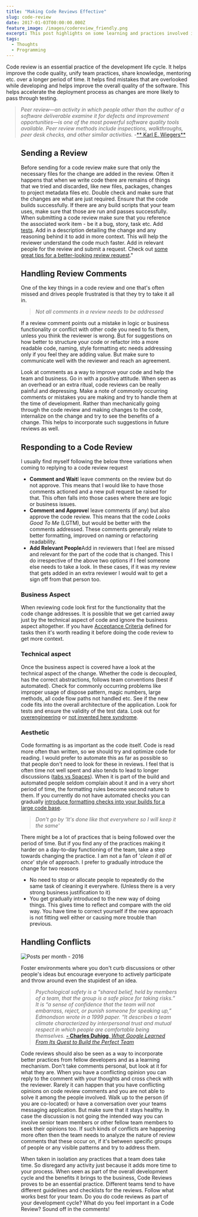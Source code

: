 ```yaml
---
title: "Making Code Reviews Effective"
slug: code-review
date: 2017-01-03T00:00:00.000Z
feature_image: /images/codereview_friendly.png
excerpt: This post highlights on some learning and practices involved in Code Reviews.
tags:
  - Thoughts
  - Programming
---
```

Code review is an essential practice of the development life cycle. It helps improve the code quality, unify team practices, share knowledge, mentoring etc. over a longer period of time. It helps find mistakes that are overlooked while developing and helps improve the overall quality of the software. This helps accelerate the deployment process as changes are more likely to pass through testing.

> _Peer review—an activity in which people other than the author of a software deliverable examine it for defects and improvement opportunities—is one of the most powerful software quality tools available. Peer review methods include inspections, walkthroughs, peer desk checks, and other similar activities._
> \-[\*\* Karl E. Wiegers\*\*](http://www.processimpact.com/articles/humanizing_reviews.html)

<Figure src="/images/codereview_friendly.png" caption="Below are some of my thoughts on the various aspects involved in a Code Review." />

## Sending a Review

Before sending for a code review make sure that only the necessary files for the change are added in the review. Often it happens that when we write code there are remains of things that we tried and discarded, like new files, packages, changes to project metadata files etc. Double check and make sure that the changes are what are just required. Ensure that the code builds successfully. If there are any build scripts that your team uses, make sure that those are run and passes successfully. When submitting a code review make sure that you reference the associated work item - be it a bug, story, task etc. Add [tests](/blog/tag/testing/). Add in a description detailing the change and any reasoning behind it to add in more context. This will help the reviewer understand the code much faster. Add in relevant people for the review and submit a request. Check out [some great tips for a better-looking review request](http://blog.ploeh.dk/2015/01/15/10-tips-for-better-pull-requests/)."

## Handling Review Comments

One of the key things in a code review and one that's often missed and drives people frustrated is that they try to take it all in.

> _Not all comments in a review needs to be addressed_

If a review comment points out a mistake in logic or business functionality or conflict with other code you need to fix them, unless you think the reviewer is wrong. But for suggestions on how better to structure your code or refactor into a more readable code, naming, style formatting etc needs addressing only if you feel they are adding value. But make sure to communicate well with the reviewer and reach an agreement.

Look at comments as a way to improve your code and help the team and business. Go in with a positive attitude. When seen as an overhead or an extra ritual, code reviews can be really painful and depressing. Make a note of commonly occurring comments or mistakes you are making and try to handle them at the time of development. Rather than mechanically going through the code review and making changes to the code, internalize on the change and try to see the benefits of a change. This helps to incorporate such suggestions in future reviews as well.

## Responding to a Code Review

I usually find myself following the below three variations when coming to replying to a code review request

-   **Comment and Wait**I leave comments on the review but do not approve. This means that I would like to have those comments actioned and a new pull request be raised for that. This often falls into those cases where there are logic or business issues.
-   **Comment and Approve**I leave comments (if any) but also approve the code review. This means that the code _Looks Good To Me_ (LGTM), but would be better with the comments addressed. These comments generally relate to better formatting, improved on naming or refactoring readability.
-   **Add Relevant People**Add in reviewers that I feel are missed and relevant for the part of the code that is changed. This I do irrespective of the above two options if I feel someone else needs to take a look. In these cases, if it was my review that gets added in an extra reviewer I would wait to get a sign off from that person too.

### **Business Aspect**

When reviewing code look first for the functionality that the code change addresses. It is possible that we get carried away just by the technical aspect of code and ignore the business aspect altogether. If you have [Acceptance Criteria](https://www.leadingagile.com/2014/09/acceptance-criteria/) defined for tasks then it's worth reading it before doing the code review to get more context.

### **Technical aspect**

Once the business aspect is covered have a look at the technical aspect of the change. Whether the code is decoupled, has the correct abstractions, follows team conventions (best if automated). Check for commonly occurring problems like improper usage of dispose pattern, magic numbers, large methods, all code flow paths not handled etc. See if the new code fits into the overall architecture of the application. Look for tests and ensure the validity of the test data. Look out for [overengineering](https://en.wikipedia.org/wiki/Overengineering) or [not invented here syndrome](https://en.wikipedia.org/wiki/Not_invented_here).

### **Aesthetic**

Code formatting is as important as the code itself. Code is read more often than written, so we should try and optimize code for reading. I would prefer to automate this as far as possible so that people don't need to look for these in reviews. I feel that is often time not well spent and also tends to lead to longer discussions ([tabs vs Spaces](https://blog.codinghorror.com/death-to-the-space-infidels/)). When it is part of the build and automated people seldom complain about it and in a very short period of time, the formatting rules become second nature to them. If you currently do not have automated checks you can gradually [introduce formatting checks into your builds for a large code base](/blog/introducing-code-formatting-into-a-large-codebase/).

> _Don't go by 'It's done like that everywhere so I will keep it the same'_

There might be a lot of practices that is being followed over the period of time. But if you find any of the practices making it harder on a day-to-day functioning of the team, take a step towards changing the practice. I am not a fan of '_clean it all at once_' style of approach. I prefer to gradually introduce the change for two reasons

-   No need to stop or allocate people to repeatedly do the same task of cleaning it everywhere. (Unless there is a very strong business justification to it)
-   You get gradually introduced to the new way of doing things. This gives time to reflect and compare with the old way. You have time to correct yourself if the new approach is not fitting well either or causing more trouble than previous.

## Handling Conflicts

![Posts per month - 2016](/images/codereview_wtf.png)

Foster environments where you don't curb discussions or other people's ideas but encourage everyone to actively participate and throw around even the stupidest of an idea.

> _Psychological safety is a “shared belief, held by members of a team, that the group is a safe place for taking risks.” It is “a sense of confidence that the team will not embarrass, reject, or punish someone for speaking up,” Edmondson wrote in a 1999 paper. “It describes a team climate characterized by interpersonal trust and mutual respect in which people are comfortable being themselves._
> [**\- Charles Duhigg**, _What Google Learned From Its Quest to Build the Perfect Team_](https://www.linkedin.com/pulse/what-google-learned-from-its-quest-build-perfect-team-charles-duhigg)

Code reviews should also be seen as a way to incorporate better practices from fellow developers and as a learning mechanism. Don't take comments personal, but look at it for what they are. When you have a conflicting opinion you can reply to the comment with your thoughts and cross check with the reviewer. Rarely it can happen that you have conflicting opinions on code review comments and you are not able to solve it among the people involved. Walk up to the person (if you are co-located) or have a conversation over your teams messaging application. But make sure that it stays healthy. In case the discussion is not going the intended way you can involve senior team members or other fellow team members to seek their opinions too. If such kinds of conflicts are happening more often then the team needs to analyze the nature of review comments that these occur on, if it's between specific groups of people or any visible patterns and try to address them.

When taken in isolation any practices that a team does take time. So disregard any activity just because it adds more time to your process. When seen as part of the overall development cycle and the benefits it brings to the business, Code Reviews proves to be an essential practice. Different teams tend to have different guidelines and checklists for the reviews. Follow what works best for your team. Do you do code reviews as part of your development cycle? What do you feel important in a Code Review? Sound off in the comments!
